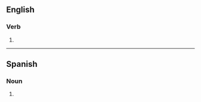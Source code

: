 ==English==

===Verb===
{{head|en|verb form}}

# {{en-third-person singular of|snuff}}

----

==Spanish==

===Noun===
{{head|es|noun form|g=m-p}}

# {{noun form of|es|snuff||p}}